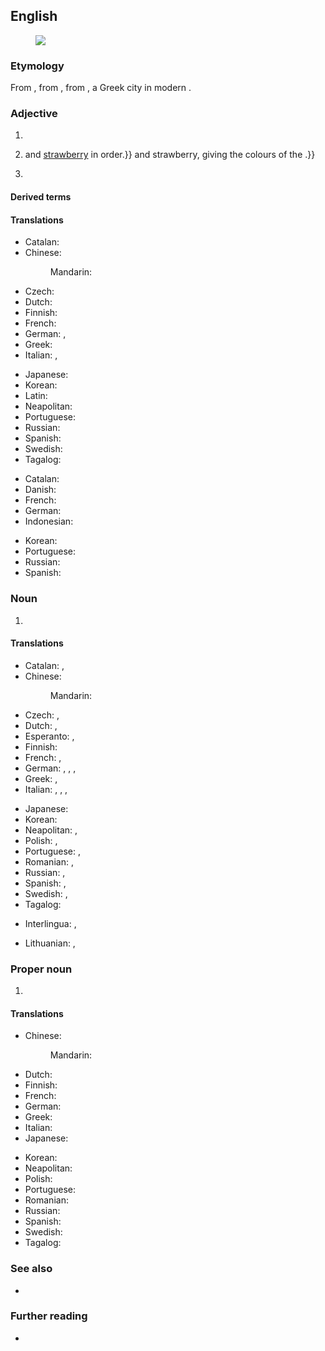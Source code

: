 ==English==
[[Image:Neapolitan ice cream UK.JPG|thumb|right|{{w|Neapolitan ice cream}}]]

===Etymology===
From {{bor|en|la|neāpolītānus|notext=1}}, from {{m|la|Neāpolis}}, from {{der|en|grc|Νεάπολις|lit=new city}}, a Greek city in modern {{l|en|Naples}}.

===Adjective===
{{en-adj|-}}

# {{def|Pertaining to [[Naples]], a city in southern [[Italy]].}}
# {{def|Describing an [[ice cream]] combination of the [[flavour]]s [[chocolate, [[vanilla]]{{,}} and [[strawberry]] in order.}} {{qf|Until the mid-20th century the flavours were [[pistachio]], vanilla{{,}} and strawberry, giving the colours of the {{w|Italian flag}}.}}
#: {{syn|en|[[harlequin ice cream|harlequin]]}}
# {{lb|en|dated}} {{def|Describing a variety of [[ice cream]] made with [[egg]]s as well as [[cream]].}} <!--Webster 1913-->

====Derived terms====
{{der3|
|Neapolitan pizza
|Neapolitan mastiff
|Neapolitan chord
|lang=en}}

====Translations====
{{trans-top|pertaining to Naples}}
* Catalan: {{t|ca|napolità}}
* Chinese:
*: Mandarin: {{t|cmn|[[那不勒斯]][[的]]|tr=Nàbùlèsī de}}
* Czech: {{t|cs|neapolský}}
* Dutch: {{t+|nl|Napolitaans}}
* Finnish: {{t+|fi|napolilainen}}
* French: {{t+|fr|napolitain}}
* German: {{t+|de|Neapolitaner}}, {{t+|de|neapolitanisch}}
* Greek: {{t+|el|ναπολιτάνικος}}
* Italian: {{t+|it|napoletano}}, {{t+|it|partenopeo}}
{{trans-mid}}
* Japanese: {{t|ja|[[ナポリ]][[の]]|tr=Napori no}}
* Korean: {{t|ko|^[[나폴리]][[의]]}}
* Latin: {{t|la|neāpolītānus}}
* Neapolitan: {{t|nap|napulitano}}
* Portuguese: {{t+|pt|napolitano}}
* Russian: {{t+|ru|неаполита́нский}}
* Spanish: {{t+|es|napolitano}}
* Swedish: {{t|sv|neapolitansk}}
* Tagalog: {{t|tl|Napolitano}}
{{trans-bottom}}

{{trans-top|ice cream}}
* Catalan: {{t|ca|gelat napolità|m}}
* Danish: {{t|da|regnbueis|c|lit=rainbow ice cream}}
* French: {{t|fr|tranche napolitaine|f}}
* German: {{t|de|Fürst-Pückler-Eis|n|lit=prince Pückler's ice cream}}
* Indonesian: {{t|id|es krim neapolitan}}
{{trans-mid}}
* Korean: {{t|ko|^나폴리 아이스크림}}
* Portuguese: {{t|pt|sorvete napolitano|m}}
* Russian: {{t|ru|неаполита́нское моро́женое|n}}
* Spanish: {{t|es|helado napolitano|m}}
{{trans-bottom}}

===Noun===
{{en-noun}}

# {{def|An [[inhabitant]] or resident of [[Naples]].}}

====Translations====
{{trans-top|inhabitant or resident of Naples}}
* Catalan: {{t|ca|napolità|m}}, {{t|ca|napolitana|f}}
* Chinese:
*: Mandarin: {{t|cmn|那不勒斯人|tr=Nàbùlèsī rén}}
* Czech: {{t|cs|Neapolitán|m}}, {{t|cs|Neapolitánec|m}}
* Dutch: {{t+|nl|Napolitaan|m}}, {{t+|nl|Napolitaanse|f}}
* Esperanto: {{t|eo|napolano}} {{qualifier|man or woman}}, {{t|eo|napolanino}} {{qualifier|woman}}
* Finnish: {{t+|fi|napolilainen}}
* French: {{t+|fr|Napolitain|m}}, {{t+|fr|Napolitaine|f}}
* German: {{t+|de|Neapolitaner|m}}, {{t+|de|Neapolitanerin|f}}, {{t+|de|Neapeler|m}}, {{t+|de|Neapelerin|f}}
* Greek: {{t|el|Ναπολιτάνος|m}}, {{t|el|Ναπολιτάνη|f}}
* Italian: {{t+|it|napoletano|m}}, {{t+|it|napoletana|f}}, {{t+|it|partenopeo|m}}, {{t|it|partenopea|f}}
{{trans-mid}}
* Japanese: {{t|ja|ナポリ人|tr=Napori-jin}}
* Korean: {{t|ko|^나폴리인}}
* Neapolitan: {{t|nap|napulitano|m}}, {{t|nap|napulitana|f}}
* Polish: {{t+|pl|neapolitańczyk|m}}, {{t+|pl|neapolitanka|f}}
* Portuguese: {{t+|pt|napolitano|m}}, {{t|pt|napolitana|f}}
* Romanian: {{t+|ro|napolitan|m}}, {{t+|ro|napolitană|f}}
* Russian: {{t+|ru|неаполита́нец|m}}, {{t+|ru|неаполита́нка|f}}
* Spanish: {{t+|es|napolitano|m}}, {{t+|es|napolitana|f}}
* Swedish: {{t+|sv|neapolitan|c}} {{qualifier|man or woman}}, {{t|sv|neapolitanska|c}} {{qualifier|woman}}
* Tagalog: {{t|tl|Napolitano}}
{{trans-bottom}}

{{checktrans-top}}
* Interlingua: {{t-check|ia|neapolitano|m}}, {{t-check|ia|neapolitana|f}}
{{trans-mid}}
* Lithuanian: {{t-check|lt|neapolietis|m}}, {{t-check|lt|neapolietė|f}}
{{trans-bottom}}

===Proper noun===
{{en-proper noun|-}}

# {{def|The [[language]] of [[Naples]], Italy.}}

====Translations====
{{trans-top|language of Naples, Italy}}
* Chinese:
*: Mandarin: {{t|cmn|那不勒斯語|tr=Nàbùlèsī yǔ|sc=Hani}}
* Dutch: {{t+|nl|Napolitaans|n}}
* Finnish: {{t+|fi|napoli}}
* French: {{t+|fr|napolitain|m}}
* German: {{t+|de|Neapolitanisch|n}}
* Greek: {{t+|el|ναπολιτάνικα|n-p}}
* Italian: {{t+|it|napoletano|m}}
* Japanese: {{t+|ja|ナポリ語|tr=Napori-go}}
{{trans-mid}}
* Korean: {{t|ko|^나폴리어}}
* Neapolitan: {{t|nap|nnapulitano|m}}
* Polish: {{t+|pl|neapolitański|m}}
* Portuguese: {{t+|pt|napolitano|m}}
* Romanian: {{t+|ro|napolitană|f}}
* Russian: {{t+|ru|неаполита́нский|m}}
* Spanish: {{t+|es|napolitano|m}}
* Swedish: {{t|sv|neapolitanska|c}}
* Tagalog: {{t|tl|Napolitano}}
{{trans-bottom}}

===See also===
* {{langcat|nap}}

===Further reading===
* {{ethnologue|code=nap}}

{{topics|en|Demonyms|Ice cream|Languages}}